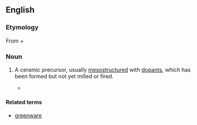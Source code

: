 ==English==

===Etymology===
From {{term|green||lang=en|undried, raw}} + {{term|body||lang=en|physical object}}

===Noun===
{{en-noun|greenbodies}}

# {{context|ceramics|nanotechnology}} A ceramic precursor, usually [[mesostructured]] with [[dopant]]s, which has been formed but not yet milled or fired.
#*{{quote-book
|year=2004
|author=James A. Schwarz, Cristian I. Contescu, Karol Putyera
|title=Dekker Encyclopedia of Nanoscience and Nanotechnology
|isbn=0824750489
|url=http://books.google.com/books?id=3PBv7pTesJQC
|page=1127
|passage=For metal dopants, the surfactant can be removed by calcining the '''greenbody''', resulting in an anchored metal silicate. }}

====Related terms====
*[[greenware]]